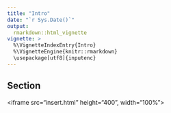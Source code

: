 ```yaml
---
title: "Intro"
date: "`r Sys.Date()`"
output: 
  rmarkdown::html_vignette
vignette: >
  %\VignetteIndexEntry{Intro}
  %\VignetteEngine{knitr::rmarkdown}
  \usepackage[utf8]{inputenc}
---
```


## Section 

<iframe src="insert.html" height="400", width="100%"></iframe>

